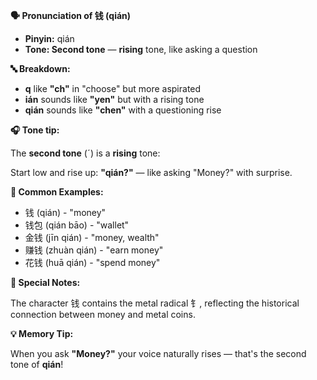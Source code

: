**🗣️ Pronunciation of 钱 (qián)**

- **Pinyin:** qián
- **Tone: Second tone** — **rising** tone, like asking a question

**🔤 Breakdown:**

- **q** like **"ch"** in "choose" but more aspirated
- **ián** sounds like **"yen"** but with a rising tone
- **qián** sounds like **"chen"** with a questioning rise

**🎧 Tone tip:**

The **second tone** (ˊ) is a **rising** tone:

Start low and rise up: **"qián?"** — like asking "Money?" with surprise.

**📝 Common Examples:**

- 钱 (qián) - "money"
- 钱包 (qián bāo) - "wallet"
- 金钱 (jīn qián) - "money, wealth"
- 赚钱 (zhuàn qián) - "earn money"
- 花钱 (huā qián) - "spend money"

**📝 Special Notes:**

The character 钱 contains the metal radical 钅, reflecting the historical connection between money
and metal coins.

**💡 Memory Tip:**

When you ask **"Money?"** your voice naturally rises — that's the second tone of **qián**!
